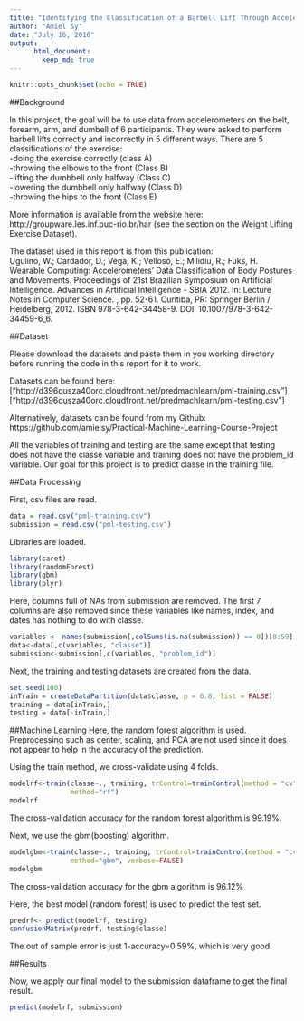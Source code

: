 ```yaml
---
title: "Identifying the Classification of a Barbell Lift Through Accelerometer Data"
author: "Amiel Sy"
date: "July 16, 2016"
output:  
      html_document:  
        keep_md: true  
---
```


```r
knitr::opts_chunk$set(echo = TRUE)
```

##Background

In this project, the goal will be to use data from accelerometers on the belt, forearm, arm, and dumbell of 6 participants. They were asked to perform barbell lifts correctly and incorrectly in 5 different ways. There are 5 classifications of the exercise:  
-doing the exercise correctly (class A)  
-throwing the elbows to the front (Class B)  
-lifting the dumbbell only halfway (Class C)  
-lowering the dumbbell only halfway (Class D)  
-throwing the hips to the front (Class E)  

More information is available from the website here: http://groupware.les.inf.puc-rio.br/har (see the section on the Weight Lifting Exercise Dataset).

The dataset used in this report is from this publication:   
Ugulino, W.; Cardador, D.; Vega, K.; Velloso, E.; Milidiu, R.; Fuks, H. Wearable Computing: Accelerometers' Data Classification of Body Postures and Movements. Proceedings of 21st Brazilian Symposium on Artificial Intelligence. Advances in Artificial Intelligence - SBIA 2012. In: Lecture Notes in Computer Science. , pp. 52-61. Curitiba, PR: Springer Berlin / Heidelberg, 2012. ISBN 978-3-642-34458-9. DOI: 10.1007/978-3-642-34459-6_6. 

##Dataset

Please download the datasets and paste them in you working directory before running the code in this report for it to work.

Datasets can be found here: ["http://d396qusza40orc.cloudfront.net/predmachlearn/pml-training.csv"]
["http://d396qusza40orc.cloudfront.net/predmachlearn/pml-testing.csv"]  

Alternatively, datasets can be found from my Github: https://github.com/amielsy/Practical-Machine-Learning-Course-Project

All the variables of training and testing are the same except that testing does not have the classe variable and training does not have the problem_id variable. Our goal for this project is to predict classe in the training file.

##Data Processing

First, csv files are read.

```r
data = read.csv("pml-training.csv")
submission = read.csv("pml-testing.csv")
```

Libraries are loaded.
```r
library(caret)
library(randomForest)
library(gbm)
library(plyr)
```
Here, columns full of NAs from submission are removed. The first 7 columns are also removed since these variables like names, index, and dates has nothing to do with classe.

```r
variables <- names(submission[,colSums(is.na(submission)) == 0])[8:59]
data<-data[,c(variables, "classe")]
submission<-submission[,c(variables, "problem_id")]
```

Next, the training and testing datasets are created from the data.
```r
set.seed(100)
inTrain = createDataPartition(data$classe, p = 0.8, list = FALSE)
training = data[inTrain,]
testing = data[-inTrain,]
```

##Machine Learning
Here, the random forest algorithm is used. Preprocessing such as center, scaling, and PCA are not used since it does not appear to help in the accuracy of the prediction.

Using the train method, we cross-validate using 4 folds. 
```r
modelrf<-train(classe~., training, trControl=trainControl(method = "cv", number = 4), 
               method="rf")
modelrf
```
The cross-validation accuracy for the random forest algorithm is 99.19%.

Next, we use the gbm(boosting) algorithm.

```r
modelgbm<-train(classe~., training, trControl=trainControl(method = "cv", number = 4), 
               method="gbm", verbose=FALSE)
modelgbm
```
The cross-validation accuracy for the gbm algorithm is 96.12%

Here, the best model (random forest) is used to predict the test set.

```r
predrf<- predict(modelrf, testing)
confusionMatrix(predrf, testing$classe)
```
The out of sample error is just 1-accuracy=0.59%, which is very good.

##Results

Now, we apply our final model to the submission dataframe to get the final result.
```r
predict(modelrf, submission)
```